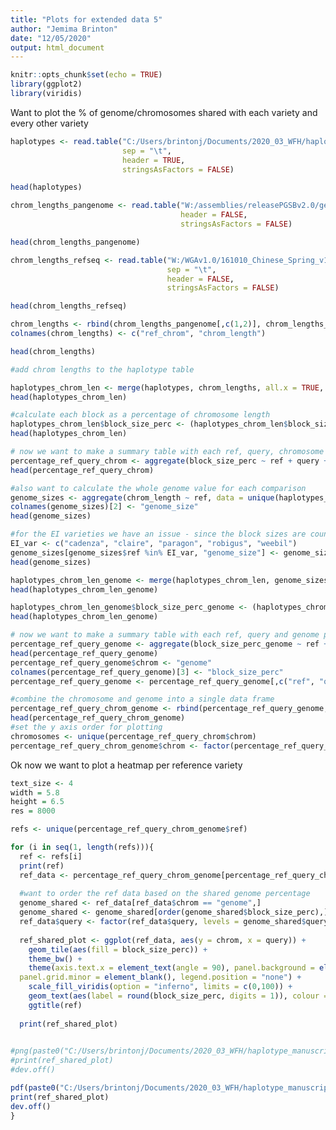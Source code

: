 ---
title: "Plots for extended data 5"
author: "Jemima Brinton"
date: "12/05/2020"
output: html_document
---

```{r setup, include=FALSE}
knitr::opts_chunk$set(echo = TRUE)
library(ggplot2)
library(viridis)
```

Want to plot the % of genome/chromosomes shared with each variety and every other variety

```{r}
haplotypes <- read.table("C:/Users/brintonj/Documents/2020_03_WFH/haplotype_manuscript/no_spelta_2gap/no_spelta_2gap/whole_genome_mummer_BLAST_5000000_blocks_combined_updated_ref_coords_10g_corrected_2gap_no_spelta.tsv",
                         sep = "\t",
                         header = TRUE,
                         stringsAsFactors = FALSE)

head(haplotypes)

chrom_lengths_pangenome <- read.table("W:/assemblies/releasePGSBv2.0/genome/combined_fai.txt",
                                      header = FALSE,
                                      stringsAsFactors = FALSE)

head(chrom_lengths_pangenome)

chrom_lengths_refseq <- read.table("W:/WGAv1.0/161010_Chinese_Spring_v1.0_pseudomolecules.fai", 
                                   sep = "\t", 
                                   header = FALSE,
                                   stringsAsFactors = FALSE)

head(chrom_lengths_refseq)

chrom_lengths <- rbind(chrom_lengths_pangenome[,c(1,2)], chrom_lengths_refseq[,c(1,2)])
colnames(chrom_lengths) <- c("ref_chrom", "chrom_length")

head(chrom_lengths)

#add chrom lengths to the haplotype table

haplotypes_chrom_len <- merge(haplotypes, chrom_lengths, all.x = TRUE, all.y = FALSE)
head(haplotypes_chrom_len)

#calculate each block as a percentage of chromosome length
haplotypes_chrom_len$block_size_perc <- (haplotypes_chrom_len$block_size / haplotypes_chrom_len$chrom_length)*100
head(haplotypes_chrom_len)

# now we want to make a summary table with each ref, query, chromosome and percentage
percentage_ref_query_chrom <- aggregate(block_size_perc ~ ref + query + chrom, data = haplotypes_chrom_len, FUN = sum)
head(percentage_ref_query_chrom)

#also want to calculate the whole genome value for each comparison
genome_sizes <- aggregate(chrom_length ~ ref, data = unique(haplotypes_chrom_len[,c("ref", "chrom_length")]), FUN = sum)
colnames(genome_sizes)[2] <- "genome_size"
head(genome_sizes)

#for the EI varieties we have an issue - since the block sizes are counted as coords in the reciprocal alignment where available, the genome size calculation is > than 21 chromosomes. Since we use the RefSeqv1.1 positions when considering EI EI varieties, we will use the chinese spring total genome size
EI_var <- c("cadenza", "claire", "paragon", "robigus", "weebil")
genome_sizes[genome_sizes$ref %in% EI_var, "genome_size"] <- genome_sizes[genome_sizes$ref == "chinese", "genome_size"]
head(genome_sizes)

haplotypes_chrom_len_genome <- merge(haplotypes_chrom_len, genome_sizes, all.x = TRUE, all.y = FALSE)
head(haplotypes_chrom_len_genome)

haplotypes_chrom_len_genome$block_size_perc_genome <- (haplotypes_chrom_len_genome$block_size / haplotypes_chrom_len_genome$genome_size)*100
head(haplotypes_chrom_len_genome)

# now we want to make a summary table with each ref, query and genome percentage
percentage_ref_query_genome <- aggregate(block_size_perc_genome ~ ref + query, data = haplotypes_chrom_len_genome, FUN = sum)
head(percentage_ref_query_genome)
percentage_ref_query_genome$chrom <- "genome"
colnames(percentage_ref_query_genome)[3] <- "block_size_perc"
percentage_ref_query_genome <- percentage_ref_query_genome[,c("ref", "query", "chrom", "block_size_perc")]

#combine the chromosome and genome into a single data frame
percentage_ref_query_chrom_genome <- rbind(percentage_ref_query_genome, percentage_ref_query_chrom)
head(percentage_ref_query_chrom_genome)
#set the y axis order for plotting
chromosomes <- unique(percentage_ref_query_chrom$chrom)
percentage_ref_query_chrom_genome$chrom <- factor(percentage_ref_query_chrom_genome$chrom, levels = c(chromosomes[order(chromosomes, decreasing = TRUE)], "genome"))

```

Ok now we want to plot a heatmap per reference variety
```{r}
text_size <- 4
width = 5.8
height = 6.5
res = 8000

refs <- unique(percentage_ref_query_chrom_genome$ref)

for (i in seq(1, length(refs))){
  ref <- refs[i]
  print(ref)
  ref_data <- percentage_ref_query_chrom_genome[percentage_ref_query_chrom_genome$ref == ref,]
  
  #want to order the ref data based on the shared genome percentage
  genome_shared <- ref_data[ref_data$chrom == "genome",]
  genome_shared <- genome_shared[order(genome_shared$block_size_perc),]
  ref_data$query <- factor(ref_data$query, levels = genome_shared$query)
  
  ref_shared_plot <- ggplot(ref_data, aes(y = chrom, x = query)) +
    geom_tile(aes(fill = block_size_perc)) +
    theme_bw() +
    theme(axis.text.x = element_text(angle = 90), panel.background = element_rect(fill = "black"), panel.grid.major = element_blank(),
  panel.grid.minor = element_blank(), legend.position = "none") +
    scale_fill_viridis(option = "inferno", limits = c(0,100)) +
    geom_text(aes(label = round(block_size_perc, digits = 1)), colour = "gray45", size = text_size) +
    ggtitle(ref)
  
  print(ref_shared_plot)
  

#png(paste0("C:/Users/brintonj/Documents/2020_03_WFH/haplotype_manuscript/extended_data/shared_genome_percentage_", ref, ".png"), width = width, height #= height, units = "in", res = res)
#print(ref_shared_plot)
#dev.off()

pdf(paste0("C:/Users/brintonj/Documents/2020_03_WFH/haplotype_manuscript/extended_data/shared_genome_percentage_", ref, ".pdf"), width = width, height = height)
print(ref_shared_plot)
dev.off()
}

```